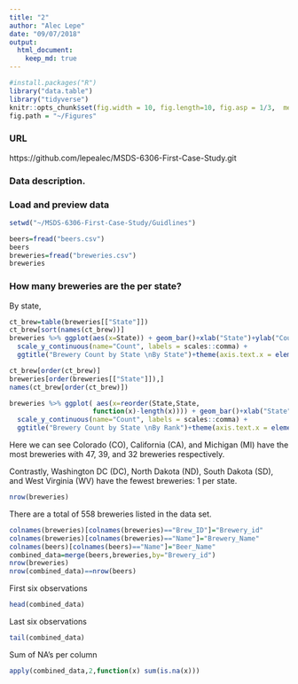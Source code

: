 ```yaml
---
title: "2"
author: "Alec Lepe"
date: "09/07/2018"
output: 
  html_document:
    keep_md: true
---
```

```r
#install.packages("R")
library("data.table")
library("tidyverse")
knitr::opts_chunk$set(fig.width = 10, fig.length=10, fig.asp = 1/3,  message=FALSE)
fig.path = "~/Figures"
```

### URL
https://github.com/lepealec/MSDS-6306-First-Case-Study.git

### Data description.

### Load and preview data
``` r
setwd("~/MSDS-6306-First-Case-Study/Guidlines")

beers=fread("beers.csv")
beers
breweries=fread("breweries.csv")
breweries
```


### How many breweries are the per state?
By state,
```r
ct_brew=table(breweries[["State"]])
ct_brew[sort(names(ct_brew))]
breweries %>% ggplot(aes(x=State)) + geom_bar()+xlab("State")+ylab("Count") + 
  scale_y_continuous(name="Count", labels = scales::comma) +
  ggtitle("Brewery Count by State \nBy State")+theme(axis.text.x = element_text(angle = 90, hjust = 1))
```
```r
ct_brew[order(ct_brew)]
breweries[order(breweries[["State"]]),]
names(ct_brew[order(ct_brew)])

breweries %>% ggplot( aes(x=reorder(State,State,
                     function(x)-length(x)))) + geom_bar()+xlab("State")+ylab("Count") + 
  scale_y_continuous(name="Count", labels = scales::comma) +
  ggtitle("Brewery Count by State \nBy Rank")+theme(axis.text.x = element_text(angle = 90, hjust = 1))

```

Here we can see Colorado (CO), California (CA), and Michigan (MI) have the most breweries with 47, 39, and 32 breweries respectively.

Contrastly, Washington DC (DC), North Dakota (ND), South Dakota (SD), and West Virginia (WV) have the fewest breweries: 1 per state.

```r
nrow(breweries)
```

There are a total of 558 breweries listed in the data set.

``` r
colnames(breweries)[colnames(breweries)=="Brew_ID"]="Brewery_id"
colnames(breweries)[colnames(breweries)=="Name"]="Brewery_Name"
colnames(beers)[colnames(beers)=="Name"]="Beer_Name"
combined_data=merge(beers,breweries,by="Brewery_id")
nrow(breweries)
nrow(combined_data)==nrow(beers)
```
First six observations
``` r
head(combined_data)
```
Last six observations
``` r
tail(combined_data)
```
Sum of NA's per column
``` r
apply(combined_data,2,function(x) sum(is.na(x)))
```

